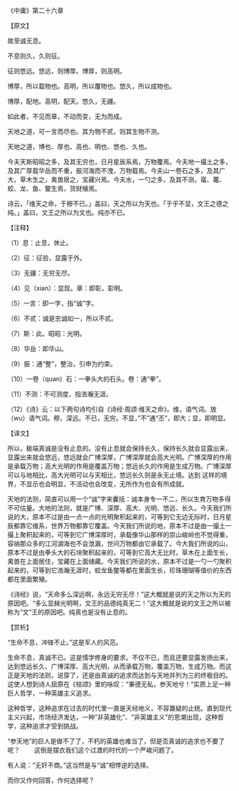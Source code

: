 

《中庸》第二十六章

【原文】

故至诚无息。

不息则久，久则征。

征则悠远。悠远，则博厚。博厚，则高明。

博厚，所以载物也。高明，所以覆物也。悠久，所以成物也。

博厚，配地。高明，配天。悠久，无疆。

如此者，不见而章，不动而变，无为而成。

天地之道，可一言而尽也。其为物不贰，则其生物不测。

天地之道，博也、厚也、高也、明也、悠也、久也。

今夫天斯昭昭之多，及其无穷也，日月星辰系焉，万物覆焉。今夫地一撮土之多，及其广厚载华岳而不重，振河海而不洩，万物载焉。今夫山一卷石之多，及其广大，草木生之，禽兽居之，宝藏兴焉。今夫水，一勺之多，及其不测，鼋、鼍、蛟、龙、鱼、鳖生焉，货财殖焉。

诗云，「维天之命，于穆不已。」盖曰，天之所以为天也。「于乎不显，文王之德之纯。」盖曰，文王之所以为文也。纯亦不已。

【注释】

（1）息：止息，休止。

（2）征：征验，显露于外。

（3）无疆：无穷无尽。

（4）见（xian）：显现。章：即彰，彰明。

（5）一言：即一字，指“诚”字。

（6）不贰：诚是忠诚如一，所以不贰。

（7）斯：此。昭昭：光明。

（8）华岳：即华山。

（9）振：通“整”，整治，引申为约束。

（10）一卷（quan）石：一拳头大的石头。卷：通“拳”。

（11）不测：不可测度，指浩瀚无涯。

（12）《诗》云：以下两句诗均引自《诗经·周颂·维天之命》。维，语气词。放（wu）语气词。穆，深远。不已，无穷。不显，”不”通“丕”，即大；显，即明显。

【译文】

所以，极端真诚是没有止息的。没有止息就会保持长久，保持长久就会显露出来，显露出来就会悠远，悠远就会广博深厚，广博深厚就会高大光明。广博深厚的作用是承载万物；高大光明的作用是覆盖万物；悠远长久的作用是生成万物。广博深厚可以与地相比，高大光明可以与天相比，悠远长久则是永无止境。达到 这样的境界，不显示也会明显，不活动也会改变，无所作为也会有所成就。

天地的法则，简直可以用一个“诚”字来囊括：诚本身专一不二，所以生育万物多得不可估量。大地的法则，就是广博、深厚、高大、光明、悠远、长久。今天我们所说的大，原本不过是由一点一点的光明聚积起来的，可等到它无边无际时，日月星辰都靠它维系，世界万物都靠它覆盖。今天我们所说的地，原本不过是由一撮土一撮上聚积起来的，可等到它广博深厚时，承载像华山那样的崇山峻岭也不觉得重，容纳那众多的江河湖海也不会泄漏，世问万物都由它承载了。今大我们所说的山，原本不过是由拳头大的石块聚积起来的，可等到它高大无比时，草木在上面生长，禽兽在上面居住，宝藏在上面储藏。今天我们所说的水，原本不过是一勺一勺聚积起来的，可等到它浩瀚无涯时，蛟龙鱼鳖等都在里面生长，珍珠珊瑚等值价的东西都在里面繁殖。

《诗经》说，“天命多么深远啊，永远无穷无尽！”这大概就是说的天之所以为天的原因吧。“多么显赫光明啊，文王的品德纯真无二！”这大概就是说的文王之所以被称为“文”王的原因吧。纯真也是没有止息的。

【赏析】

“生命不息，冲锋不止。”这是军人的风范。

生命不息，真诚不已。这是懦学修身的要求。不仅不已，而且还要显露发扬出来，达到悠远长久、广博深厚、高大光明，从而承载万物，覆盖万物，生成万物。而这正是天地的法则，说穿了，还是由真诚的追求而达到与天地并列为三的终极目的。这使人想到诗人屈原在《桔颂》里的咏叹：“秉德无私，参天地兮！”实质上足一种巨人哲学，一种英雄主义追求。

这种哲学，这种追求在过去的时代里一直是天经地义，不容置疑的止统。直到现代主义兴起，市场经济发达，一种”非英雄化”、“非英雄主义”的思潮出现，这种哲学，这种追求才受到挑战。

“参天地”的巨人是做不了了，不朽的英雄也难当了，但是否真诚的追求也不要了呢？ 　　这倒是摆衣我们这个过渡的时代的一个严峻问题了。

有人说：“无奸不商。”这当然是与“诚”相悖逆的选择。

而你又作何回答，作何选择呢？

